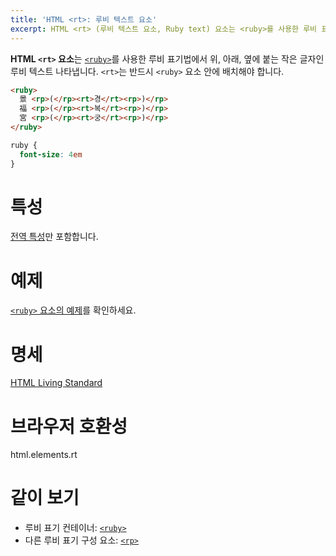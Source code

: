 ```yaml
---
title: 'HTML <rt>: 루비 텍스트 요소'
excerpt: HTML <rt> (루비 텍스트 요소, Ruby text) 요소는 <ruby>를 사용한 루비 표기법에서 위, 아래, 옆에 붙는 작은 글자인 루비 텍스트 나타냅니다.
---
```


**HTML `<rt>` 요소**는 [`<ruby>`](./ruby)를 사용한 루비 표기법에서 위, 아래, 옆에 붙는 작은 글자인 루비 텍스트 나타냅니다. `<rt>`는 반드시 `<ruby>` 요소 안에 배치해야 합니다.

<HTMLDemo height={100}>

```html
<ruby>
  景 <rp>(</rp><rt>경</rt><rp>)</rp>
  福 <rp>(</rp><rt>복</rt><rp>)</rp>
  宮 <rp>(</rp><rt>궁</rt><rp>)</rp>
</ruby>
```

```css
ruby {
  font-size: 4em
}
```

</HTMLDemo>

# 특성

[전역 특성](/docs/Web/HTML/Global_attributes)만 포함합니다.

# 예제

[`<ruby>` 요소의 예제](./ruby#예제)를 확인하세요.

# 명세

[HTML Living Standard](https://html.spec.whatwg.org/multipage/semantics.html#the-rt-element)

# 브라우저 호환성

<BrowserCompat>html.elements.rt</BrowserCompat>

# 같이 보기

- 루비 표기 컨테이너: [`<ruby>`](./ruby)
- 다른 루비 표기 구성 요소: [`<rp>`](./rp)
